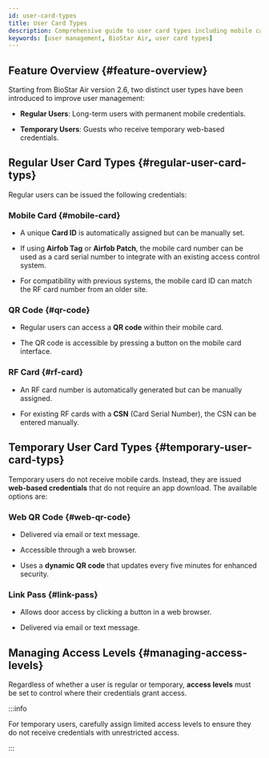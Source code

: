 ```yaml
---
id: user-card-types
title: User Card Types
description: Comprehensive guide to user card types including mobile cards, QR codes, RF cards for regular users and web-based credentials for temporary users in BioStar Air.
keywords: [user management, BioStar Air, user card types]
---
```



## Feature Overview {#feature-overview}

Starting from BioStar Air version 2.6, two distinct user types have been introduced to improve user management:

* **Regular Users**: Long-term users with permanent mobile credentials.

* **Temporary Users**: Guests who receive temporary web-based credentials.

<YouTube videoId="xTxIzG-30S0" />

<CustomerNote />


## Regular User Card Types {#regular-user-card-typs}

Regular users can be issued the following credentials:

### Mobile Card {#mobile-card}

* A unique **Card ID** is automatically assigned but can be manually set.

* If using **Airfob Tag** or **Airfob Patch**, the mobile card number can be used as a card serial number to integrate with an existing access control system.

* For compatibility with previous systems, the mobile card ID can match the RF card number from an older site.

### QR Code {#qr-code}

* Regular users can access a **QR code** within their mobile card.

* The QR code is accessible by pressing a button on the mobile card interface.

### RF Card {#rf-card}

* An RF card number is automatically generated but can be manually assigned.

* For existing RF cards with a **CSN** (Card Serial Number), the CSN can be entered manually.


## Temporary User Card Types {#temporary-user-card-typs}

Temporary users do not receive mobile cards. Instead, they are issued **web-based credentials** that do not require an app download. The available options are:

### Web QR Code {#web-qr-code}

* Delivered via email or text message.

* Accessible through a web browser.

* Uses a **dynamic QR code** that updates every five minutes for enhanced security.

### Link Pass {#link-pass}

* Allows door access by clicking a button in a web browser.

* Delivered via email or text message.


## Managing Access Levels {#managing-access-levels}

Regardless of whether a user is regular or temporary, **access levels** must be set to control where their credentials grant access.

:::info

For temporary users, carefully assign limited access levels to ensure they do not receive credentials with unrestricted access.

:::